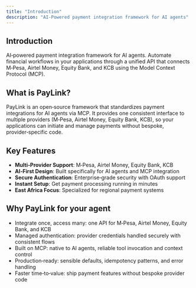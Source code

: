 ```yaml
---
title: "Introduction"
description: "AI‑Powered payment integration framework for AI agents"
---
```


## Introduction

AI‑powered payment integration framework for AI agents. Automate financial workflows in your applications through a unified API that connects M‑Pesa, Airtel Money, Equity Bank, and KCB using the Model Context Protocol (MCP).

## What is PayLink?

PayLink is an open‑source framework that standardizes payment integrations for AI agents via MCP. It provides one consistent interface to multiple providers (M‑Pesa, Airtel Money, Equity Bank, KCB), so your applications can initiate and manage payments without bespoke, provider‑specific code.

## Key Features

- **Multi‑Provider Support**: M‑Pesa, Airtel Money, Equity Bank, KCB
- **AI‑First Design**: Built specifically for AI agents and MCP integration
- **Secure Authentication**: Enterprise‑grade security with OAuth support
- **Instant Setup**: Get payment processing running in minutes
- **East Africa Focus**: Specialized for regional payment systems

## Why PayLink for your agent

- Integrate once, access many: one API for M‑Pesa, Airtel Money, Equity Bank, and KCB
- Managed authentication: provider credentials handled securely with consistent flows
- Built on MCP: native to AI agents, reliable tool invocation and context control
- Production‑ready: sensible defaults, idempotency patterns, and error handling
- Faster time‑to‑value: ship payment features without bespoke provider code
